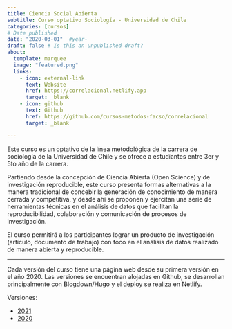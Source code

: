 ```yaml
---
title: Ciencia Social Abierta
subtitle: Curso optativo Sociología - Universidad de Chile
categories: [cursos]
# Date published
date: "2020-03-01"  #year-
draft: false # Is this an unpublished draft?
about:
  template: marquee
  image: "featured.png"  
  links:
    - icon: external-link
      text: Website
      href: https://correlacional.netlify.app
      target: _blank
    - icon: github
      text: Github
      href: https://github.com/cursos-metodos-facso/correlacional
      target: _blank

---
```


Este curso es un optativo de la línea metodológica de la carrera de sociología de la Universidad de Chile y se ofrece a estudiantes entre 3er y 5to año de la carrera.

Partiendo desde la concepción de Ciencia Abierta (Open Science) y de investigación reproducible, este curso presenta formas alternativas a la manera tradicional de concebir la generación de conocimiento de manera cerrada y competitiva, y desde ahí se proponen y ejercitan una serie de herramientas técnicas en el análisis de datos que facilitan la reproducibilidad, colaboración y comunicación de procesos de investigación.

El curso permitirá a los participantes lograr un producto de investigación (artículo, documento de trabajo) con foco en el análisis de datos realizado de manera abierta y reproducible.

----

Cada versión del curso tiene una página web desde su primera versión en el año 2020. Las versiones se encuentran alojadas en Github, se desarrollan principalmente con Blogdown/Hugo y el deploy se realiza en Netlify.

Versiones:

- [2021](https://cienciasocialabierta.netlify.app/)
- [2020](https://version2020--cienciasocialabierta.netlify.app/)
